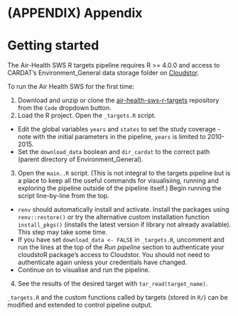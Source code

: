 # (APPENDIX) Appendix {-}

# Getting started

The Air-Health SWS R targets pipeline requires R >= 4.0.0 and access to CARDAT's Environment_General data storage folder on [Cloudstor][cloudstor].

To run the Air Health SWS for the first time:

1. Download and unzip or clone the [air-health-sws-r-targets][gh-sws-targets] repository from the `Code` dropdown button.
2. Load the R project. Open the `_targets.R` script.
  - Edit the global variables `years` and `states` to set the study coverage - note with the initial parameters in the pipeline, `years` is limited to 2010-2015.
  - Set the `download_data` boolean and `dir_cardat` to the correct path (parent directory of Environment_General).
3. Open the `main..R` script. (This is not integral to the targets pipeline but is a place to keep all the useful commands for visualisiing, running and exploring the pipeline outside of the pipeline itself.) Begin running the script line-by-line from the top.
  - `renv` should automatically install and activate. Install the packages using `renv::restore()` or try the alternative custom installation function `install_pkgs()` (installs the latest version if library not already available). This step may take some time.
  - If you have set `download_data <- FALSE` in `_targets.R`, uncomment and run the lines at the top of the *Run pipeline* section to authenticate your cloudstoR package's access to Cloudstor. You should not need to authenticate again unless your credentials have changed.
  - Continue on to visualise and run the pipeline.
4. See the results of the desired target with `tar_read(target_name)`.

`_targets.R` and the custom functions called by targets (stored in `R/`) can be modified and extended to control pipeline output.


[cloudstor]: https://cloudstor.aarnet.edu.au/
[gh-sws-targets]: https://github.com/cardat/air-health-sws-r-targets